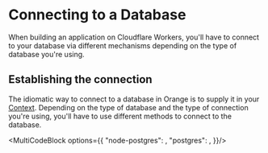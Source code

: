 


# Connecting to a Database

When building an application on Cloudflare Workers, you'll have to connect to your database via different mechanisms depending on the type of database you're using.

## Establishing the connection

The idiomatic way to connect to a database in Orange is to supply it in your [Context](/docs/context). Depending on the type of database and the type of connection you're using, you'll have to use different methods to connect to the database.

<MultiCodeBlock options={{
  "node-postgres": <NodePostgres />,
  "postgres": <PostgresJs />,
}}/>